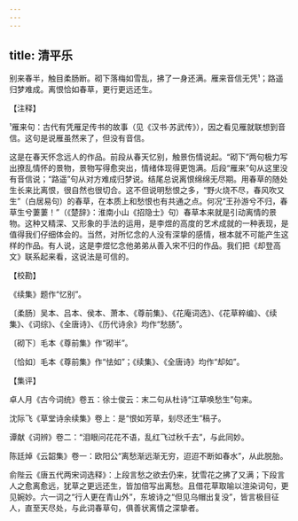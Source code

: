 ```yaml
---
---
---
```

title: 清平乐
---







别来春半，触目柔肠断。砌下落梅如雪乱，拂了一身还满。雁来音信无凭¹；路遥归梦难成。离恨恰如春草，更行更远还生。

【注释】

¹雁来句：古代有凭雁足传书的故事（见《汉书·苏武传》），因之看见雁就联想到音信。这句是说雁虽然来了，但没有音信。

这是在春天怀念远人的作品。前段从春天忆别，触景伤情说起。“砌下”两句极力写出撩乱情怀的景物，景物写得愈突出，情绪体现得更饱满。后段“雁来”句从这里没有音信说；“路遥”句从对方难成归梦说。结尾总说离恨绵绵无尽期。用春草的随处生长来比离恨，很自然也很切合。这不但说明愁恨之多，“野火烧不尽，春风吹又生”（白居易句）的春草，在本质上和愁恨也有共通之点。何况“王孙游兮不归，春草生兮萋萋！”（《楚辞》：淮南小山《招隐士》句）春草本来就是引动离情的景物。这种又精深、又形象的手法的运用，是李煜的高度的艺术成就的一种表现，是值得我们仔细体会的。当然，对所忆念的人没有深挚的感情，根本就不可能产生这样的作品。有人说，这是李煜忆念他弟弟从善入宋不归的作品。我们把《却登高文》联系起来看，这说法是可信的。

【校勘】

《续集》题作“忆别”。

〔柔肠〕吴本、吕本、侯本、萧本、《尊前集》、《花庵词选》、《花草粹编》、《续集》、《词综》、《全唐诗》、《历代诗余》均作“愁肠”。

〔砌下〕毛本《尊前集》作“砌半”。

〔恰如〕毛本《尊前集》作“怯如”；《续集》、《全唐诗》均作“却如”。

【集评】

卓人月《古今词统》卷五：徐士俊云：末二句从杜诗“江草唤愁生”句来。

沈际飞《草堂诗余续集》卷上：是“恨如芳草，刬尽还生”稿子。

谭献《词辨》卷二：“泪眼问花花不语，乱红飞过秋千去”，与此同妙。

陈廷焯《云韶集》卷一：欧阳公“离愁渐远渐无穷，迢迢不断如春水”，从此脱胎。

俞陛云《唐五代两宋词选释》：上段言愁之欲去仍来，犹雪花之拂了又满；下段言人之愈离愈远，犹草之更远还生，皆加倍写出离愁。且借花草取喻以渲染词句，更见婉妙。六一词之“行人更在青山外”，东坡诗之“但见乌帽出复没”，皆言极目征人，直至天尽处，与此词春草句，俱善状离情之深挚者。